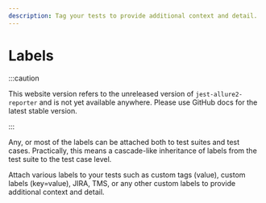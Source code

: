 ```yaml
---
description: Tag your tests to provide additional context and detail.
---
```


# Labels

:::caution

This website version refers to the unreleased version of `jest-allure2-reporter` and is not yet available
anywhere. Please use GitHub docs for the latest stable version.

:::

Any, or most of the labels can be attached both to test suites and test cases. Practically, this means a cascade-like inheritance of labels from the test suite to the test case level.

Attach various labels to your tests such as custom tags (value), custom labels (key=value), JIRA, TMS, or any other custom labels to provide additional context and detail.

